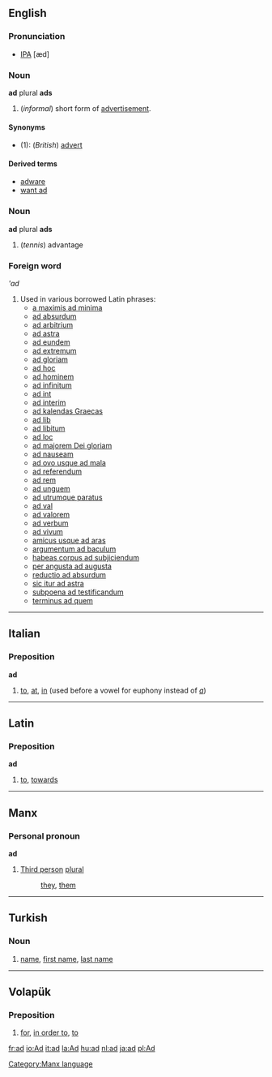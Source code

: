 ==English==
===Pronunciation===
* [[IPA]] [æd]

===Noun===
'''ad''' plural '''ads'''
#(''informal'') short form of [[advertisement]].

====Synonyms====
*(1): (''British'') [[advert]]

====Derived terms====
*[[adware]]
*[[want ad]]

===Noun===
'''ad''' plural '''ads'''
#(''tennis'') advantage

===Foreign word===
'''ad''

#Used in various borrowed Latin phrases:
#*[[a maximis ad minima]]
#*[[ad absurdum]]
#*[[ad arbitrium]]
#*[[ad astra]]
#*[[ad eundem]]
#*[[ad extremum]]
#*[[ad gloriam]]
#*[[ad hoc]]
#*[[ad hominem]]
#*[[ad infinitum]]
#*[[ad int]]
#*[[ad interim]]
#*[[ad kalendas Graecas]]
#*[[ad lib]]
#*[[ad libitum]]
#*[[ad loc]]
#*[[ad majorem Dei gloriam]]
#*[[ad nauseam]]
#*[[ad ovo usque ad mala]]
#*[[ad referendum]]
#*[[ad rem]]
#*[[ad unguem]]
#*[[ad utrumque paratus]]
#*[[ad val]]
#*[[ad valorem]]
#*[[ad verbum]]
#*[[ad vivum]]
#*[[amicus usque ad aras]]
#*[[argumentum ad baculum]]
#*[[habeas corpus ad subjiciendum]]
#*[[per angusta ad augusta]]
#*[[reductio ad absurdum]]
#*[[sic itur ad astra]]
#*[[subpoena ad testificandum]]
#*[[terminus ad quem]]

----

==Italian==
===Preposition===
'''ad'''

#[[to]], [[at]], [[in]] (used before a vowel for euphony instead of ''[[a#Italian|a]]'')

----
==Latin==
===Preposition===
'''ad'''

#[[to]], [[towards]]

----
==Manx==
===Personal pronoun===
'''ad'''
#[[Third person]] [[plural]]
#:[[they]], [[them]]

[[Category:Manx language]]

----

==Turkish==
===Noun===
#[[name]], [[first name]], [[last name]]

----
==Volapük==
===Preposition===
#[[for]], [[in order to]], [[to]]

[[fr:ad]]
[[io:Ad]]
[[it:ad]]
[[la:Ad]]
[[hu:ad]]
[[nl:ad]]
[[ja:ad]]
[[pl:Ad]]